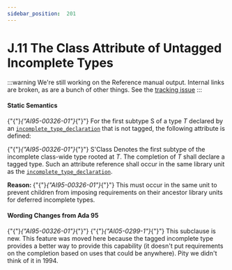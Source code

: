 ---
sidebar_position:  201
---

# J.11  The Class Attribute of Untagged Incomplete Types

:::warning
We're still working on the Reference manual output.  Internal links are broken,
as are a bunch of other things.
See the [tracking issue](https://github.com/ada-lang-io/ada-lang-io/issues/20)
:::



#### Static Semantics

<p>{"{"}<em>{"AI95-00326-01"}</em>{"}"} For the first subtype S of a type <em>T</em> declared by an <code><a href="./AA-3.10#S0085">incomplete_type_declaration</a></code> that is not tagged, the following attribute is defined: </p>
<p>{"{"}<em>{"AI95-00326-01"}</em>{"}"} S'Class Denotes the first subtype of the incomplete class-wide type rooted at <em>T</em>. The completion of <em>T</em> shall declare a tagged type. Such an attribute reference shall occur in the same library unit as the <code><a href="./AA-3.10#S0085">incomplete_type_declaration</a></code>. </p>
<p><strong>Reason: </strong>{"{"}<em>{"AI95-00326-01"}</em>{"}"} This must occur in the same unit to prevent children from imposing requirements on their ancestor library units for deferred incomplete types. </p>

#### Wording Changes from Ada 95

<p>{"{"}<em>{"AI95-00326-01"}</em>{"}"} {"{"}<em>{"AI05-0299-1"}</em>{"}"} This subclause is new. This feature was moved here because the tagged incomplete type provides a better way to provide this capability (it doesn't put requirements on the completion based on uses that could be anywhere). Pity we didn't think of it in 1994. </p>
